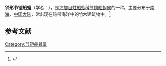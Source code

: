 {{Speciesbox
| name = 钟形节铠船蛆
| image = 
| image_width = 
| genus = Bankia
| species = campanullata
| authority = Moll et Roch
}}
'''钟形节铠船蛆'''（学名：''{{lang|la|Bankia campanullata}}''），是[[海螂目|海螂目]][[蛀船蛤科|蛀船蛤科]][[节铠船蛆属|节铠船蛆属]]的一种。主要分布于[[南海|南海]]、[[中国大陆|中国大陆]]，常出现在热带海洋中的竹木建筑物中。<ref>{{cite web|url=http://shell.sinica.edu.tw/chinese/shellbase_detail.php?science_no=3914|title=国际贝库：钟形节铠船蛆|publisher=台湾贝类资料库|accessdate=2009-08-11}}</ref>

== 参考文献 ==
{{reflist}}

[[Category:节铠船蛆属|Category:节铠船蛆属]]